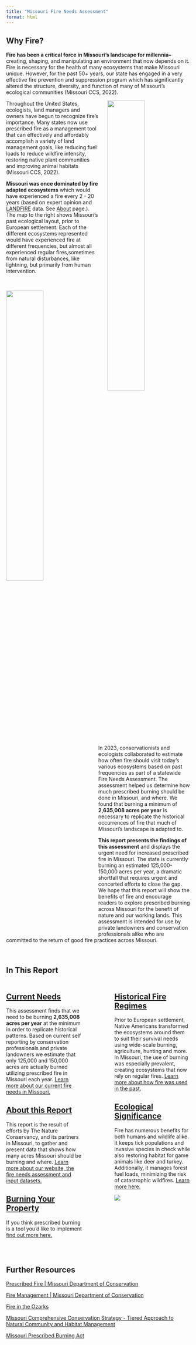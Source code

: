 ```yaml
---
title: "Missouri Fire Needs Assessment"
format: html
---
```


## Why Fire?

**Fire has been a critical force in Missouri’s landscape for millennia–** creating, shaping, and manipulating an environment that now depends on it. Fire is necessary for the health of many ecosystems that make Missouri unique. However, for the past 50+ years, our state has engaged in a very effective fire prevention and suppression program which has significantly altered the structure, diversity, and function of many of Missouri’s ecological communities (Missouri CCS, 2022).

![](assets/bps.jpg){style="float:right; margin-left: 5%; fig-align:right; width:45%;" fig-alt="\"Historical ecosystems map of a large region in the western United States."}

Throughout the United States, ecologists, land managers and owners have begun to recognize fire’s importance. Many states now use prescribed fire as a management tool that can effectively and affordably accomplish a variety of land management goals, like reducing fuel loads to reduce wildfire intensity, restoring native plant communities and improving animal habitats (Missouri CCS, 2022).

**Missouri was once dominated by fire adapted ecosystems** which would have experienced a fire every 2 - 20 years (based on expert opinion and [LANDFIRE](https://landfire.gov/) data.  See [About](about.qmd) page.). The map to the right shows Missouri’s past ecological layout, prior to European settlement. Each of the different ecosystems represented would have experienced fire at different frequencies, but almost all experienced regular fires,sometimes from natural disturbances, like lightning, but primarily from human intervention.

<br>

![](2firefightersonburnedge-edited-Kristen%20Stoyer.jpg){style="float:left; margin-right: 5%; fig-align:left; width:45%;" fig-alt="\"Two firefighters walk along a wall of smoke, setting a low fire behind them."}

In 2023, conservationists and ecologists collaborated to estimate how often fire should visit today's various ecosystems based on past frequencies as part of a statewide Fire Needs Assessment. The assessment helped us determine how much prescribed burning should be done in Missouri, and where. We found that burning a minimum of **2,635,008 acres per year** is necessary to replicate the historical occurrences of fire that much of Missouri's landscape is adapted to.

**This report presents the findings of this assessment** and displays the urgent need for increased prescribed fire in Missouri. The state is currently burning an estimated 125,000-150,000 acres per year, a dramatic shortfall that requires urgent and concerted efforts to close the gap. We hope that this report will show the benefits of fire and encourage readers to explore prescribed burning across Missouri for the benefit of nature and our working lands. This assessment is intended for use by private landowners and conservation professionals alike who are committed to the return of good fire practices across Missouri.

<br>

## In This Report

:::::: columns
::: {.column width="45%"}
## [Current Needs](current.qmd)

This assessment finds that we need to be burning **2,635,008 acres per year** at the minimum in order to replicate historical patterns. Based on current self reporting by conservation professionals and private landowners we estimate that only 125,000 and 150,000 acres are actually burned utilizing prescribed fire in Missouri each year. [Learn more about our current fire needs in Missouri.](current.qmd)

## [About this Report](about.qmd)

This report is the result of efforts by The Nature Conservancy, and its partners in Missouri, to gather and present data that shows how many acres Missouri should be burning and where. [Learn more about our website, the fire needs assessment and input datasets.](about.qmd)

## [Burning Your Property](burning.qmd)

If you think prescribed burning is a tool you'd like to implement [find out more here.](burning.qmd)
:::

::: {.column width="10%"}
<!-- empty column to create gap -->
:::

::: {.column width="45%"}
## [Historical Fire Regimes](historic.qmd)

Prior to European settlement, Native Americans transformed the ecosystems around them to suit their survival needs using wide-scale burning, agriculture, hunting and more. In Missouri, the use of burning was especially prevalent, creating ecosystems that now rely on regular fires. [Learn more about how fire was used in the past.](historic.qmd)

## [Ecological Significance](ecosig.qmd)

Fire has numerous benefits for both humans and wildlife alike. It keeps tick populations and invasive species in check while also restoring habitat for game animals like deer and turkey. Additionally, it manages forest fuel loads, minimizing the risk of catastrophic wildfires. [Learn more here.](ecosig.qmd)

![](Kristen%20Stoyer-ControlledBurn.JPG){fig-alt="\"image of a forest bathed in grey-blue smoke from a recent controlled burn."}
:::
::::::

<br>

## Further Resources

[Prescribed Fire \| Missouri Department of Conservation](https://mdc.mo.gov/your-property/fire-management/prescribed-fire)

[Fire Management \| Missouri Department of Conservation](https://mdc.mo.gov/your-property/fire-management)

[Fire in the Ozarks](https://oakfirescience.com/fire-in-the-ozarks/)

[Missouri Comprehensive Conservation Strategy - Tiered Approach to Natural Community and Habitat Management](https://mdcgis.maps.arcgis.com/apps/webappviewer/index.html?id=6c7434bc026c469da59fe90889b37095)

[Missouri Prescribed Burning Act](Missouri%20Prescribed%20Burning%20Act_Guidance_Staff_FINAL.pdf)
